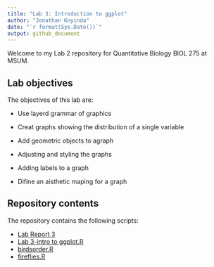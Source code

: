 ```yaml
---
title: "Lab 3: Introduction to ggplot"
author: "Jonathan Knyinda"
date: "`r format(Sys.Date())`"
output: github_document
---
```


Welcome to my Lab 2 repository for Quantitative Biology BIOL 275 at MSUM.

## Lab objectives

The objectives of this lab are:

 - Use layerd grammar of graphics

 - Creat graphs showing the distribution of a single variable

 - Add geometric objects to agraph

 - Adjusting and styling the graphs 
 
 - Adding labels to a graph
 
- Difine an aisthetic maping for a graph

## Repository contents

The repository contains the following scripts:

- [Lab Report 3](lab-report.md)
- [Lab 3-intro to ggplot.R](Lab 3-intro to ggplot.R) 
- [birdsorder.R](birdsorder.R)
- [fireflies.R](fireflies.R)

